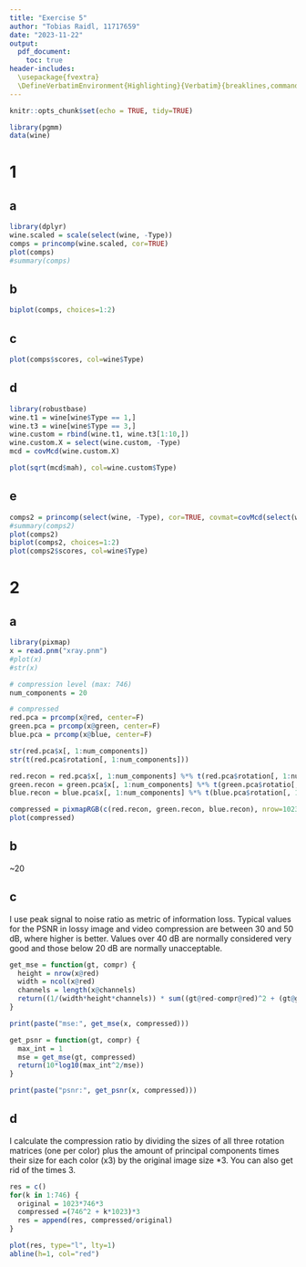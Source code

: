 ```yaml
---
title: "Exercise 5"
author: "Tobias Raidl, 11717659"
date: "2023-11-22"
output:
  pdf_document:
    toc: true
header-includes:
  \usepackage{fvextra}
  \DefineVerbatimEnvironment{Highlighting}{Verbatim}{breaklines,commandchars=\\\{\}}
---
```


```r
knitr::opts_chunk$set(echo = TRUE, tidy=TRUE)
```

```r
library(pgmm)
data(wine)
```

# 1
## a
```r
library(dplyr)
wine.scaled = scale(select(wine, -Type))
comps = princomp(wine.scaled, cor=TRUE)
plot(comps)
#summary(comps)
```
## b
```r
biplot(comps, choices=1:2)

```

## c
```r
plot(comps$scores, col=wine$Type)
```

## d
```r
library(robustbase)
wine.t1 = wine[wine$Type == 1,]
wine.t3 = wine[wine$Type == 3,]
wine.custom = rbind(wine.t1, wine.t3[1:10,])
wine.custom.X = select(wine.custom, -Type)
mcd = covMcd(wine.custom.X)

plot(sqrt(mcd$mah), col=wine.custom$Type)
```

## e
```r
comps2 = princomp(select(wine, -Type), cor=TRUE, covmat=covMcd(select(wine, -Type)))
#summary(comps2)
plot(comps2)
biplot(comps2, choices=1:2)
plot(comps2$scores, col=wine$Type)
```

# 2
## a
```r
library(pixmap)
x = read.pnm("xray.pnm")
#plot(x)
#str(x)

# compression level (max: 746)
num_components = 20

# compressed
red.pca = prcomp(x@red, center=F)
green.pca = prcomp(x@green, center=F)
blue.pca = prcomp(x@blue, center=F)

str(red.pca$x[, 1:num_components])
str(t(red.pca$rotation[, 1:num_components]))

red.recon = red.pca$x[, 1:num_components] %*% t(red.pca$rotation[, 1:num_components])
green.recon = green.pca$x[, 1:num_components] %*% t(green.pca$rotatio[, 1:num_components])
blue.recon = blue.pca$x[, 1:num_components] %*% t(blue.pca$rotation[, 1:num_components])

compressed = pixmapRGB(c(red.recon, green.recon, blue.recon), nrow=1023, ncol=746)
plot(compressed)
```

## b
~20

## c
I use peak signal to noise ratio as metric of information loss. Typical values for the PSNR in lossy image and video compression are between 30 and 50 dB, where higher is better. Values over 40 dB are normally considered very good and those below 20 dB are normally unacceptable.
```r
get_mse = function(gt, compr) {
  height = nrow(x@red)
  width = ncol(x@red)
  channels = length(x@channels)
  return((1/(width*height*channels)) * sum((gt@red-compr@red)^2 + (gt@green-compr@green)^2 + (gt@blue-compr@blue)^2))
}

print(paste("mse:", get_mse(x, compressed)))

get_psnr = function(gt, compr) {
  max_int = 1
  mse = get_mse(gt, compressed)
  return(10*log10(max_int^2/mse))
}

print(paste("psnr:", get_psnr(x, compressed)))
```

## d
I calculate the compression ratio by dividing the sizes of all three rotation matrices (one per color) plus the amount of principal components times their size for each color (x3) by the original image size *3. You can also get rid of the times 3.
```r
res = c()
for(k in 1:746) {
  original = 1023*746*3
  compressed =(746^2 + k*1023)*3
  res = append(res, compressed/original)
}

plot(res, type="l", lty=1)
abline(h=1, col="red")
```